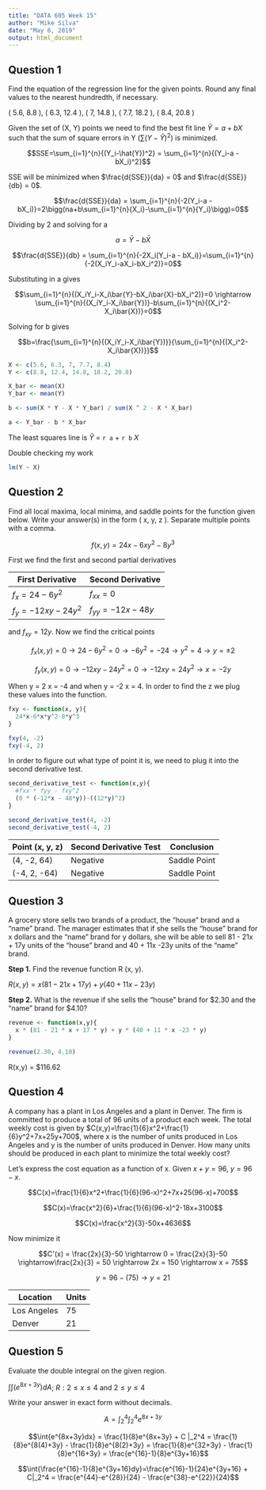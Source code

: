 ```yaml
---
title: "DATA 605 Week 15"
author: "Mike Silva"
date: "May 6, 2019"
output: html_document
---
```


## Question 1

Find the equation of the regression line for the given points. Round any final values to the nearest hundredth, if necessary.

( 5.6, 8.8 ), ( 6.3, 12.4 ), ( 7, 14.8 ), ( 7.7, 18.2 ), ( 8.4, 20.8 )

Given the set of (X, Y) points we need to find the best fit line $\hat{Y}= a + bX$ such that the sum of square errors in Y ($\sum{(Y-\hat{Y})^2}$) is minimized.

$$SSE=\sum_{i=1}^{n}{(Y_i-\hat{Y})^2} = \sum_{i=1}^{n}{(Y_i-a - bX_i)^2}$$

SSE will be minimized when $\frac{d{SSE}}{da} = 0$ and $\frac{d{SSE}}{db} = 0$.


$$\frac{d{SSE}}{da} = \sum_{i=1}^{n}{-2(Y_i-a - bX_i)}=2\bigg(na+b\sum_{i=1}^{n}{X_i}-\sum_{i=1}^{n}{Y_i}\bigg)=0$$

Dividing by 2 and solving for a

$$a = \bar{Y}-b\bar{X}$$

$$\frac{d{SSE}}{db} = \sum_{i=1}^{n}{-2X_i(Y_i-a - bX_i)}=\sum_{i=1}^{n}{-2(X_iY_i-aX_i-bX_i^2)}=0$$

Substituting in a gives

$$\sum_{i=1}^{n}{(X_iY_i-X_i\bar{Y}-bX_i\bar{X}-bX_i^2)}=0 \rightarrow \sum_{i=1}^{n}{(X_iY_i-X_i\bar{Y})}-b\sum_{i=1}^{n}{(X_i^2-X_i\bar{X})}=0$$

Solving for b gives

$$b=\frac{\sum_{i=1}^{n}{(X_iY_i-X_i\bar{Y})}}{\sum_{i=1}^{n}{(X_i^2-X_i\bar{X})}}$$

```r
X <- c(5.6, 6.3, 7, 7.7, 8.4)
Y <- c(8.8, 12.4, 14.8, 18.2, 20.8)

X_bar <- mean(X)
Y_bar <- mean(Y)

b <- sum(X * Y - X * Y_bar) / sum(X ^ 2 - X * X_bar)

a <- Y_bar - b * X_bar
```

The least squares line is $\hat{Y}$ = `r a` + `r b` $X$

Double checking my work

```r
lm(Y ~ X)
```

## Question 2

Find all local maxima, local minima, and saddle points for the function given below. Write your answer(s) in the form ( x, y, z ). Separate multiple points with a comma.

$$f(x,y)=24x-6xy^2-8y^3$$

First we find the first and second partial derivatives

| First Derivative    | Second Derivative     |
|---------------------|-----------------------|
|$f_x = 24 - 6y^2$    | $f_{xx} = 0$          |
|$f_y = -12xy -24y^2$ | $f_{yy} = -12x - 48y$ |

and $f_{xy} = 12y$.  Now we find the critical points

$$f_x(x,y) = 0 \rightarrow 24 - 6y^2=0 \rightarrow -6y^2 = -24 \rightarrow y^2 = 4 \rightarrow y = \pm 2 $$

$$f_y(x,y) = 0 \rightarrow  -12xy - 24y^2 = 0 \rightarrow-12xy = 24y^2 \rightarrow  x = -2y$$

When y = 2 x = -4 and when y = -2 x = 4.  In order to find the z we plug these values into the function.

```r
fxy <- function(x, y){
  24*x-6*x*y^2-8*y^3
}

fxy(4, -2)
fxy(-4, 2)
```

In order to figure out what type of point it is, we need to plug it into the second derivative test.

```r
second_derivative_test <- function(x,y){
  #fxx * fyy - fxy^2
  (0 * (-12*x - 48*y))-((12*y)^2)
}

second_derivative_test(4, -2)
second_derivative_test(-4, 2)
```

| Point (x, y, z) | Second Derivative Test | Conclusion   |
|-----------------|------------------------|--------------|
|(4, -2, 64)      | Negative               | Saddle Point |
|(-4, 2, -64)     | Negative               | Saddle Point |

## Question 3

A grocery store sells two brands of a product, the "house" brand and a "name" brand. The manager estimates that if she sells the "house" brand for x dollars and the "name" brand for y dollars, she will be able to sell 81 - 21x + 17y units of the "house" brand and 40 + 11x -23y units of the "name" brand.

**Step 1.** Find the revenue function R (x, y).

$R(x,y) = x(81 - 21x + 17y) + y(40 + 11x - 23y)$

**Step 2.** What is the revenue if she sells the "house" brand for $2.30 and the "name" brand for $4.10?

```r
revenue <- function(x,y){
  x * (81 - 21 * x + 17 * y) + y * (40 + 11 * x -23 * y)
}

revenue(2.30, 4.10)
```

R(x,y) = $116.62

## Question 4

A company has a plant in Los Angeles and a plant in Denver. The firm is committed to produce a total of 96 units of a product each week. The total weekly cost is given by $C(x,y)=\frac{1}{6}x^2+\frac{1}{6}y^2+7x+25y+700$, where x is the number of units produced in Los Angeles and y is the number of units produced in Denver. How many units should be produced in each plant to minimize the total weekly cost?

Let's express the cost equation as a function of x.  Given $x + y = 96$, $y = 96 - x$.

$$C(x)=\frac{1}{6}x^2+\frac{1}{6}(96-x)^2+7x+25(96-x)+700$$

$$C(x)=\frac{x^2}{6}+\frac{1}{6}(96-x)^2-18x+3100$$

$$C(x)=\frac{x^2}{3}-50x+4636$$

Now minimize it

$$C'(x) =  \frac{2x}{3}-50 \rightarrow 0 = \frac{2x}{3}-50 \rightarrow\frac{2x}{3} = 50 \rightarrow 2x = 150 \rightarrow x = 75$$

$$y = 96 - (75) \rightarrow y = 21$$

| Location    | Units |
|-------------|-------|
| Los Angeles | 75    |
| Denver      | 21    |

## Question 5

Evaluate the double integral on the given region.

$\int{\int{(e^{8x+3y})dA}}$; $R: 2 \leq x \leq 4$ and $2 \leq y \leq 4$

Write your answer in exact form without decimals.

$$A = \int_2^4{\int_2^4{e^{8x+3y}}}$$

$$\int{e^{8x+3y}dx} = \frac{1}{8}e^{8x+3y} + C |_2^4 = \frac{1}{8}e^{8(4)+3y} - \frac{1}{8}e^{8(2)+3y} = \frac{1}{8}e^{32+3y} - \frac{1}{8}e^{16+3y} = \frac{e^{16}-1}{8}e^{3y+16}$$

$$\int{\frac{e^{16}-1}{8}e^{3y+16}dy}=\frac{e^{16}-1}{24}e^{3y+16} + C|_2^4 = \frac{e^{44}-e^{28}}{24} - \frac{e^{38}-e^{22}}{24}$$
